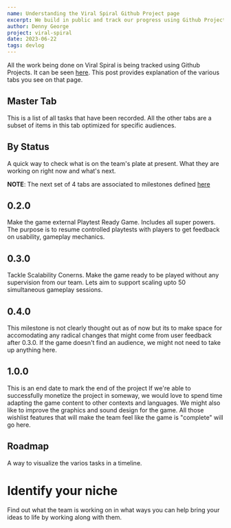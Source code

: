 ```yaml
---
name: Understanding the Viral Spiral Github Project page
excerpt: We build in public and track our progress using Github Projects. You can use it to understand what the team is upto and identify suitable ways to get involved.
author: Denny George
project: viral-spiral
date: 2023-06-22
tags: devlog
---
```


All the work being done on Viral Spiral is being tracked using Github Projects.
It can be seen [here](https://github.com/orgs/tattle-made/projects/26). This post provides explanation of the various tabs you see on that page.

## Master Tab

This is a list of all tasks that have been recorded.
All the other tabs are a subset of items in this tab optimized for specific audiences.

## By Status

A quick way to check what is on the team's plate at present. What they are working on right now and what's next.

**NOTE**: The next set of 4 tabs are associated to milestones defined [here](https://github.com/tattle-made/viral-spiral-backend/milestones)

## 0.2.0

Make the game external Playtest Ready Game. Includes all super powers. The purpose is to resume controlled playtests with players to get feedback on usability, gameplay mechanics.

## 0.3.0

Tackle Scalability Conerns. Make the game ready to be played without any supervision from our team. Lets aim to support scaling upto 50 simultaneous gameplay sessions.

## 0.4.0

This milestone is not clearly thought out as of now but its to make space for accomodating any radical changes that might come from user feedback after 0.3.0. If the game doesn't find an audience, we might not need to take up anything here.

## 1.0.0

This is an end date to mark the end of the project
If we're able to successfully monetize the project in someway, we would love to spend time adapting the game content to other contexts and languages. We might also like to improve the graphics and sound design for the game. All those wishlist features that will make the team feel like the game is "complete" will go here.

## Roadmap

A way to visualize the varios tasks in a timeline.

# Identify your niche

Find out what the team is working on in what ways you can help bring your ideas to life by working along with them.
